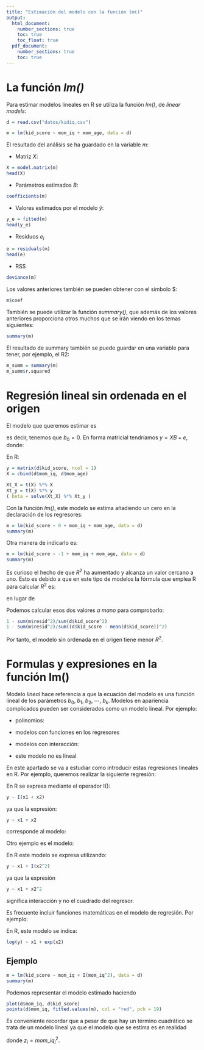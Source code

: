 ```yaml
---
title: "Estimación del modelo con la función lm()"
output: 
  html_document:
    number_sections: true
    toc: true
    toc_float: true
  pdf_document:
    number_sections: true
    toc: true
---
```



# La función *lm()*

Para estimar modelos lineales en R se utiliza la función *lm()*, de *linear models*:

```r
d = read.csv("datos/kidiq.csv")
```

```r
m = lm(kid_score ~ mom_iq + mom_age, data = d)
```

El resultado del análisis se ha guardado en la variable *m*:

- Matriz $X$:

```r
X = model.matrix(m)
head(X)
```

- Parámetros estimados $B$:

```r
coefficients(m)
```

- Valores estimados por el modelo $\hat y$:

```r
y_e = fitted(m)
head(y_e)
```

- Residuos $e_i$

```r
e = residuals(m)
head(e)
```

- RSS

```r
deviance(m)
```

Los valores anteriores también se pueden obtener con el símbolo $:

```r
m$coef
```

También se puede utilizar la función *summary()*, que además de los valores anteriores proporciona otros muchos que se irán viendo en los temas siguientes:

```r
summary(m)
```

El resultado de summary también se puede guardar en una variable para tener, por ejemplo, el R2:

```r
m_summ = summary(m)
m_summ$r.squared
```

# Regresión lineal sin ordenada en el origen

El modelo que queremos estimar es

\begin{equation}
y_i = b_1 x_{1i} + b_2 x_{2i} + b_3 x_{3i} + e_i, \ i = 1,2,\cdots,n
\end{equation}

es decir, tenemos que $b_0 = 0$. En forma matricial tendríamos $y = X B + e$, donde:

\begin{equation}
X = 
\begin{bmatrix}
x_{11} & x_{21} & x_{31} \\
x_{12} & x_{22} & x_{32} \\
\cdots &\cdots & \cdots \\
x_{1n} & x_{2n} & x_{3n} \\
\end{bmatrix}
, \quad
B = 
\begin{bmatrix}
b_1 \\ b_2 \\ b_3
\end{bmatrix}
\end{equation}

En R:

```r
y = matrix(d$kid_score, ncol = 1)
X = cbind(d$mom_iq, d$mom_age)

Xt_X = t(X) %*% X
Xt_y = t(X) %*% y
( beta = solve(Xt_X) %*% Xt_y )
```

Con la función *lm()*, este modelo se estima añadiendo un cero en la declaración de los regresores:

```r
m = lm(kid_score ~ 0 + mom_iq + mom_age, data = d)
summary(m)
```

Otra manera de indicarlo es:

```r
m = lm(kid_score ~ -1 + mom_iq + mom_age, data = d)
summary(m)
```

Es curioso el hecho de que $R^2$ ha aumentado y alcanza un valor cercano a uno. Esto es debido a que en este tipo de modelos la fórmula que emplea R para calcular $R^2$ es:

\begin{equation}
R_0^2 = 1 - \frac{\sum (y_i - \hat y_i)^2}{\sum y_i^2}
\end{equation}

en lugar de

\begin{equation}
R^2 = 1 - \frac{\sum (y_i - \hat y_i)^2}{\sum (y_i - \bar y)^2}
\end{equation}

Podemos calcular esos dos valores *a mano* para comprobarlo:

```r
1 - sum(m$resid^2)/sum(d$kid_score^2)
1 - sum(m$resid^2)/sum((d$kid_score - mean(d$kid_score))^2)
```

Por tanto, el modelo sin ordenada en el origen tiene menor $R^2$.

# Formulas y expresiones en la función lm()

Modelo *lineal* hace referencia a que la ecuación del modelo es una función lineal de los parámetros $b_0$, $b_1$, $b_2$, $\cdots$, $b_k$. Modelos en apariencia complicados pueden ser considerados como un modelo lineal. Por ejemplo:

- polinomios:

\begin{equation}
y = b_0 + b_1 x + b_2 x^2 + e \Rightarrow y = b_0 + b_1 x_1 + b_2 x_2
\end{equation}

- modelos con funciones en los regresores

\begin{equation}
y = b_0 + b_1 x + b_2 log x + e \Rightarrow y = b_0 + b_1 x_1 + b_2 x_2
\end{equation}

- modelos con interacción:

\begin{equation}
y = b_0 + b_1 x_1 + b_2 x_2 + b_3 x_1 x_2 + e 
\end{equation}

- este modelo no es lineal

\begin{equation}
y = b_0 + b_1 x^{b_2} + e
\end{equation}

En este apartado se va a estudiar como introducir estas regresiones lineales en R. Por ejemplo, queremos realizar la siguiente regresión:

\begin{equation}
y_i = b_0 + b_1 (x_{1i} + x_{2i}) + e_i
\end{equation}

En R se expresa mediante el operador $\mathrm I()$:

```r
y ~ I(x1 + x2)
```

ya que la expresión:

```r
y ~ x1 + x2
```

corresponde al modelo:

\begin{equation}
y_i = b_0 + b_1 x_{1i} + b_2 x_{2i} + e_i
\end{equation}

Otro ejemplo es el modelo:

\begin{equation}
y_i = b_0 + b_1 x_{1i} + b_2 x_{1i}^2 + e_i
\end{equation}

En R este modelo se expresa utilizando:

```r
y ~ x1 + I(x2^2)
```

ya que la expresión

```r
y ~ x1 + x2^2
```

significa interacción y no el cuadrado del regresor.

Es frecuente incluir funciones matemáticas en el modelo de regresión. Por ejemplo:

\begin{equation}
\log(y_i) = b_0 + b_1 x_{1i} + b_2 e^{x_{2i}} + e_i
\end{equation}

En R, este modelo se indica:

```r
log(y) ~ x1 + exp(x2)
```

## Ejemplo


```r
m = lm(kid_score ~ mom_iq + I(mom_iq^2), data = d)
summary(m)
```

Podemos representar el modelo estimado haciendo

```r
plot(d$mom_iq, d$kid_score)
points(d$mom_iq, fitted.values(m), col = "red", pch = 19)
```

Es conveniente recordar que a pesar de que hay un término cuadrático se trata de un modelo lineal ya que el modelo que se estima es en realidad

\begin{equation}
kid\_score_i = b_0 + b_1 mom\_iq_i + b_2 z_i + e_i
\end{equation}

donde $z_i = mom\_iq_i^2$.
